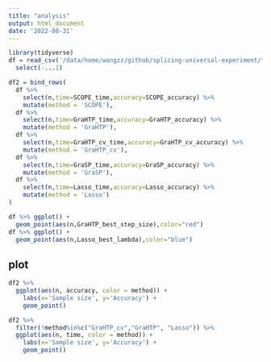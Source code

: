 ```yaml
---
title: "analysis"
output: html_document
date: '2022-08-31'
---
```


```r
library(tidyverse)
df = read_csv('/data/home/wangzz/github/splicing-universal-experiment/total_experiment/linear_experiment.csv') %>% 
  select(-...1)
```

```r
df2 = bind_rows(
  df %>% 
    select(n,time=SCOPE_time,accuracy=SCOPE_accuracy) %>% 
    mutate(method = 'SCOPE'),
  df %>% 
    select(n,time=GraHTP_time,accuracy=GraHTP_accuracy) %>% 
    mutate(method = 'GraHTP'),
  df %>% 
    select(n,time=GraHTP_cv_time,accuracy=GraHTP_cv_accuracy) %>% 
    mutate(method = 'GraHTP_cv'),
  df %>% 
    select(n,time=GraSP_time,accuracy=GraSP_accuracy) %>% 
    mutate(method = 'GraSP'),
  df %>% 
    select(n,time=Lasso_time,accuracy=Lasso_accuracy) %>% 
    mutate(method = 'Lasso')
)
```


```r
df %>% ggplot() +
  geom_point(aes(n,GraHTP_best_step_size),color="red") 
df %>% ggplot() +
  geom_point(aes(n,Lasso_best_lambda),color="blue")
```

## plot


```r
df2 %>% 
  ggplot(aes(n, accuracy, color = method)) +
    labs(x='Sample size', y='Accuracy') +
    geom_point()
```

```r
df2 %>% 
  filter(!method%in%c("GraHTP_cv","GraHTP", "Lasso")) %>% 
  ggplot(aes(n, time, color = method)) +
    labs(x='Sample size', y='Accuracy') +
    geom_point()
```
